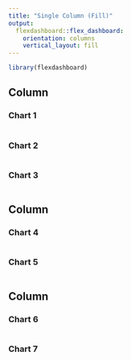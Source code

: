 ---
title: "Single Column (Fill)"
output: 
  flexdashboard::flex_dashboard:
    orientation: columns
    vertical_layout: fill
---

```{r setup, include=FALSE}
library(flexdashboard)
```

Column {data-width=600}
-----------------------------------------------------------------------

### Chart 1

```{r}

```

### Chart 2

```{r}

```

### Chart 3

```{r}

```

Column {data-width=200}
-----------------------------------------------------------------------

### Chart 4

```{r}

```

### Chart 5

```{r}

```


Column {data-width=200}
-----------------------------------------------------------------------

### Chart 6

```{r}

```

### Chart 7

```{r}

```